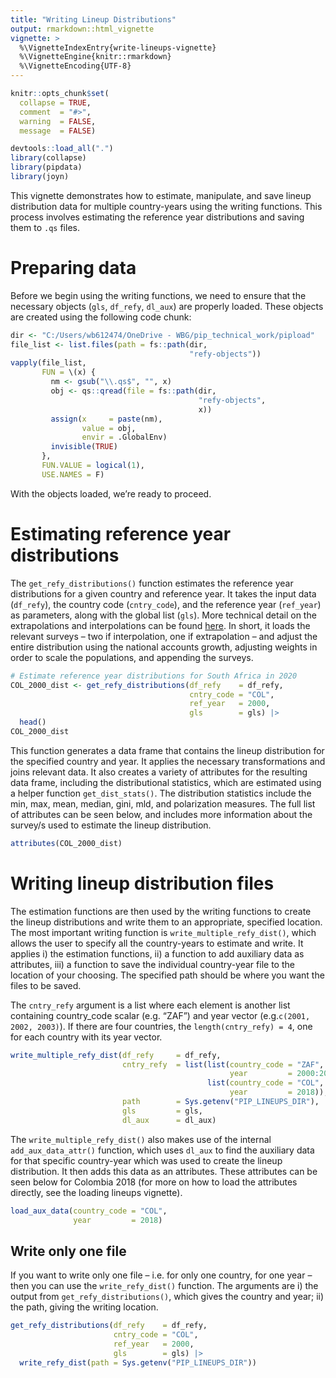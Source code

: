 ```yaml
---
title: "Writing Lineup Distributions"
output: rmarkdown::html_vignette
vignette: >
  %\VignetteIndexEntry{write-lineups-vignette}
  %\VignetteEngine{knitr::rmarkdown}
  %\VignetteEncoding{UTF-8}
---
```


```r
knitr::opts_chunk$set(
  collapse = TRUE,
  comment  = "#>", 
  warning  = FALSE, 
  message  = FALSE)
```

```r
devtools::load_all(".")
library(collapse)
library(pipdata)
library(joyn)
```

This vignette demonstrates how to estimate, manipulate, and save lineup distribution data for multiple country-years using the writing functions. This process involves estimating the reference year distributions and saving them to `.qs` files.

# Preparing data

Before we begin using the writing functions, we need to ensure that the necessary objects (`gls`, `df_refy`, `dl_aux`) are properly loaded. These objects are created using the following code chunk:

```r
dir <- "C:/Users/wb612474/OneDrive - WBG/pip_technical_work/pipload"
file_list <- list.files(path = fs::path(dir,
                                        "refy-objects"))
vapply(file_list, 
       FUN = \(x) {
         nm <- gsub("\\.qs$", "", x)
         obj <- qs::qread(file = fs::path(dir, 
                                          "refy-objects", 
                                          x))
         assign(x     = paste(nm), 
                value = obj, 
                envir = .GlobalEnv)
         invisible(TRUE)
       }, 
       FUN.VALUE = logical(1), 
       USE.NAMES = F)
```
With the objects loaded, we're ready to proceed.

# Estimating reference year distributions

The `get_refy_distributions()` function estimates the reference year distributions for a given country and reference year. It takes the input data (`df_refy`), the country code (`cntry_code`), and the reference year (`ref_year`) as parameters, along with the global list (`gls`). More technical detail on the extrapolations and interpolations can be found [here](https://datanalytics.worldbank.org/PIP-Methodology/lineupestimates.html). In short, it loads the relevant surveys -- two if interpolation, one if extrapolation -- and adjust the entire distribution using the national accounts growth, adjusting weights in order to scale the populations, and appending the surveys.

```r
# Estimate reference year distributions for South Africa in 2020
COL_2000_dist <- get_refy_distributions(df_refy    = df_refy, 
                                        cntry_code = "COL", 
                                        ref_year   = 2000, 
                                        gls        = gls) |> 
  head()
COL_2000_dist
```

This function generates a data frame that contains the lineup distribution for the specified country and year. It applies the necessary transformations and joins relevant data. It also creates a variety of attributes for the resulting data frame, including the distributional statistics, which are estimated using a helper function `get_dist_stats()`. The distribution statistics include the min, max, mean, median, gini, mld, and polarization measures. The full list of attributes can be seen below, and includes more information about the survey/s used to estimate the lineup distribution.

```r
attributes(COL_2000_dist)
```

# Writing lineup distribution files

The estimation functions are then used by the writing functions to create the lineup distributions and write them to an appropriate, specified location. The most important writing function is `write_multiple_refy_dist()`, which allows the user to specify all the country-years to estimate and write. It applies i) the estimation functions, ii) a function to add auxiliary data as attributes, iii) a function to save the individual country-year file to the location of your choosing. The specified path should be where you want the files to be saved. 

The `cntry_refy` argument is a list where each element is another list containing country_code scalar (e.g. "ZAF") and year vector (e.g.`c(2001, 2002, 2003)`). If there are four countries, the `length(cntry_refy) = 4`, one for each country with its year vector.

```r
write_multiple_refy_dist(df_refy     = df_refy,
                         cntry_refy  = list(list(country_code = "ZAF",
                                                 year         = 2000:2001),
                                            list(country_code = "COL",
                                                 year         = 2018)),
                         path        = Sys.getenv("PIP_LINEUPS_DIR"), 
                         gls         = gls,
                         dl_aux      = dl_aux)
```

The `write_multiple_refy_dist()` also makes use of the internal `add_aux_data_attr()` function, which uses `dl_aux` to find the auxiliary data for that specific country-year which was used to create the lineup distribution. It then adds this data as an attributes. These attributes can be seen below for Colombia 2018 (for more on how to load the attributes directly, see the loading lineups vignette). 

```r
load_aux_data(country_code = "COL", 
              year         = 2018)
```


## Write only one file

If you want to write only one file -- i.e. for only one country, for one year -- then you can use the `write_refy_dist()` function. The arguments are i) the output from `get_refy_distributions()`, which gives the country and year; ii) the path, giving the writing location. 

```r
get_refy_distributions(df_refy    = df_refy,
                       cntry_code = "COL", 
                       ref_year   = 2000, 
                       gls        = gls) |> 
  write_refy_dist(path = Sys.getenv("PIP_LINEUPS_DIR"))
```



